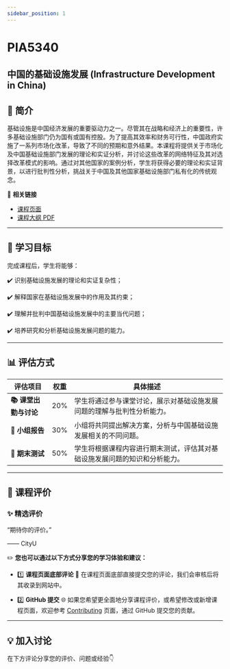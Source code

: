 ```yaml
---
sidebar_position: 1
---
```


# PIA5340
## 中国的基础设施发展 (Infrastructure Development in China)

## **📘 简介**
基础设施是中国经济发展的重要驱动力之一。尽管其在战略和经济上的重要性，许多基础设施部门仍为国有或国有控股。为了提高其效率和财务可行性，中国政府实施了一系列市场化改革，导致了不同的预期和意外结果。本课程将提供关于市场化及中国基础设施部门发展的理论和实证分析，并讨论这些改革的网络特征及其对选择改革模式的影响。通过对其他国家的案例分析，学生将获得必要的理论和实证背景，以进行批判性分析，挑战关于中国及其他国家基础设施部门私有化的传统观念。

🔗 **相关链接**
- [课程页面](https://www.cityu.edu.hk/catalogue/pg/202526/course/PIA5340.htm)
- [课程大纲 PDF](https://www.cityu.edu.hk/catalogue/pg/202526/course/PIA5340.pdf)

---

## **🎯 学习目标**

完成课程后，学生将能够：

✔️ 识别基础设施发展的理论和实证复杂性；

✔️ 解释国家在基础设施发展中的作用及其约束；

✔️ 理解并批判中国基础设施发展中的主要当代问题；

✔️ 培养研究和分析基础设施发展问题的能力。

---

## **📊 评估方式**

| **评估项目**              | **权重** | **具体描述**                                                                                       |
|--------------------------|---------|---------------------------------------------------------------------------------------------------|
| **📚 课堂出勤与讨论**      | 20%     | 学生将通过参与课堂讨论，展示对基础设施发展问题的理解与批判性分析能力。                                                   |
| **📝 小组报告**            | 30%     | 小组将共同提出解决方案，分析与中国基础设施发展相关的不同问题。                                                       |
| **📅 期末测试**            | 50%     | 学生将根据课程内容进行期末测试，评估其对基础设施发展问题的知识和分析能力。                                                       |

---

## **💬 课程评价**

### ✨ **精选评价**
<div className={commentStyles.commentBox}>
    <p className={commentStyles.commentText}>
        “期待你的评价。”
    </p>
    <p className={commentStyles.commentAuthor}>—— CityU</p>
</div>

✏️ **您也可以通过以下方式分享您的学习体验和建议：**

- 1️⃣ **课程页面底部评论**
💬 在课程页面底部直接提交您的评论，我们会审核后将其收录到网站中。

- 2️⃣ **GitHub 提交**
🌐 如果您希望更全面地分享课程评价，或希望修改或新增课程页面，欢迎参考 [Contributing](/contributing) 页面，通过 GitHub 提交您的贡献。

---

## **💡 加入讨论**

在下方评论分享您的评价、问题或经验👇
<Utterances />